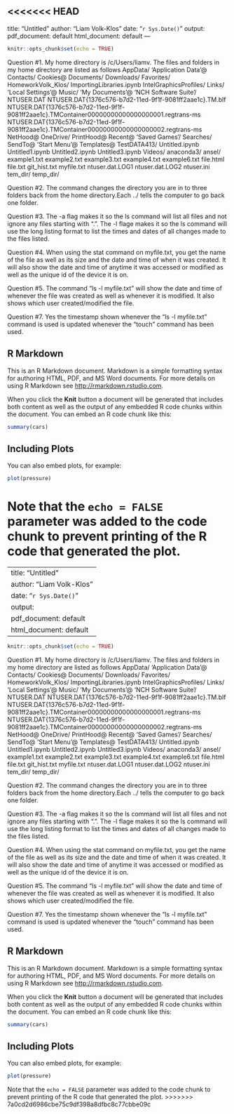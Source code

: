 <<<<<<< HEAD
---
title: "Untitled"
author: "Liam Volk-Klos"
date: "`r Sys.Date()`"
output:
  pdf_document: default
  html_document: default
---

```r
knitr::opts_chunk$set(echo = TRUE)
```

Question #1.
My home directory is /c/Users/liamv. The files and folders in my home directory are listed as follows  AppData/
'Application Data'@
 Contacts/
 Cookies@
 Documents/
 Downloads/
 Favorites/
 HomeworkVolk_Klos/
 ImportingLibraries.ipynb
 IntelGraphicsProfiles/
 Links/
'Local Settings'@
 Music/
'My Documents'@
'NCH Software Suite'/
 NTUSER.DAT
 NTUSER.DAT{1376c576-b7d2-11ed-9f1f-9081ff2aae1c}.TM.blf
 NTUSER.DAT{1376c576-b7d2-11ed-9f1f-9081ff2aae1c}.TMContainer00000000000000000001.regtrans-ms
 NTUSER.DAT{1376c576-b7d2-11ed-9f1f-9081ff2aae1c}.TMContainer00000000000000000002.regtrans-ms
 NetHood@
 OneDrive/
 PrintHood@
 Recent@
'Saved Games'/
 Searches/
 SendTo@
'Start Menu'@
 Templates@
 TestDATA413/
 Untitled.ipynb
 Untitled1.ipynb
 Untitled2.ipynb
 Untitled3.ipynb
 Videos/
 anaconda3/
 ansel/
 example1.txt
 example2.txt
 example3.txt
 example4.txt
 example6.txt
 file.html
 file.txt
 git_hist.txt
 myfile.txt
 ntuser.dat.LOG1
 ntuser.dat.LOG2
 ntuser.ini
 tem_dir/
 temp_dir/

Question #2. 
The command changes the directory you are in to three folders back from the home directory.Each ../ tells the computer to go back one folder.

Question #3.
The -a flag makes it so the ls command will list all files and not ignore any files starting with ".". The -l flage makes it so the ls command will use the long listing format to list the times and dates of all changes made to the files listed.

Question #4.
When using the stat command on myfile.txt, you get the name of the file as well as its size and the date and time of when it was created. It will also show the date and time of anytime it was accessed or modified as well as the unique id of the device it is on.

Question #5.
The command "ls -l myfile.txt" will show the date and time of whenever the file was created as well as whenever it is modified. It also shows which user created/modified the file.

Question #7.
Yes the timestamp shown whenever the "ls -l myfile.txt" command is used is updated whenever the "touch" command has been used.




## R Markdown

This is an R Markdown document. Markdown is a simple formatting syntax for authoring HTML, PDF, and MS Word documents. For more details on using R Markdown see <http://rmarkdown.rstudio.com>.

When you click the **Knit** button a document will be generated that includes both content as well as the output of any embedded R code chunks within the document. You can embed an R code chunk like this:

```r
summary(cars)
```

## Including Plots

You can also embed plots, for example:

```r
plot(pressure)
```

Note that the `echo = FALSE` parameter was added to the code chunk to prevent printing of the R code that generated the plot.
=======
---
title: "Untitled"
author: "Liam Volk-Klos"
date: "`r Sys.Date()`"
output:
  pdf_document: default
  html_document: default
---

```r
knitr::opts_chunk$set(echo = TRUE)
```

Question #1.
My home directory is /c/Users/liamv. The files and folders in my home directory are listed as follows  AppData/
'Application Data'@
 Contacts/
 Cookies@
 Documents/
 Downloads/
 Favorites/
 HomeworkVolk_Klos/
 ImportingLibraries.ipynb
 IntelGraphicsProfiles/
 Links/
'Local Settings'@
 Music/
'My Documents'@
'NCH Software Suite'/
 NTUSER.DAT
 NTUSER.DAT{1376c576-b7d2-11ed-9f1f-9081ff2aae1c}.TM.blf
 NTUSER.DAT{1376c576-b7d2-11ed-9f1f-9081ff2aae1c}.TMContainer00000000000000000001.regtrans-ms
 NTUSER.DAT{1376c576-b7d2-11ed-9f1f-9081ff2aae1c}.TMContainer00000000000000000002.regtrans-ms
 NetHood@
 OneDrive/
 PrintHood@
 Recent@
'Saved Games'/
 Searches/
 SendTo@
'Start Menu'@
 Templates@
 TestDATA413/
 Untitled.ipynb
 Untitled1.ipynb
 Untitled2.ipynb
 Untitled3.ipynb
 Videos/
 anaconda3/
 ansel/
 example1.txt
 example2.txt
 example3.txt
 example4.txt
 example6.txt
 file.html
 file.txt
 git_hist.txt
 myfile.txt
 ntuser.dat.LOG1
 ntuser.dat.LOG2
 ntuser.ini
 tem_dir/
 temp_dir/

Question #2. 
The command changes the directory you are in to three folders back from the home directory.Each ../ tells the computer to go back one folder.

Question #3.
The -a flag makes it so the ls command will list all files and not ignore any files starting with ".". The -l flage makes it so the ls command will use the long listing format to list the times and dates of all changes made to the files listed.

Question #4.
When using the stat command on myfile.txt, you get the name of the file as well as its size and the date and time of when it was created. It will also show the date and time of anytime it was accessed or modified as well as the unique id of the device it is on.

Question #5.
The command "ls -l myfile.txt" will show the date and time of whenever the file was created as well as whenever it is modified. It also shows which user created/modified the file.

Question #7.
Yes the timestamp shown whenever the "ls -l myfile.txt" command is used is updated whenever the "touch" command has been used.




## R Markdown

This is an R Markdown document. Markdown is a simple formatting syntax for authoring HTML, PDF, and MS Word documents. For more details on using R Markdown see <http://rmarkdown.rstudio.com>.

When you click the **Knit** button a document will be generated that includes both content as well as the output of any embedded R code chunks within the document. You can embed an R code chunk like this:

```r
summary(cars)
```

## Including Plots

You can also embed plots, for example:

```r
plot(pressure)
```

Note that the `echo = FALSE` parameter was added to the code chunk to prevent printing of the R code that generated the plot.
>>>>>>> 7a0cd2d6986cbe75c9df398a8dfbc8c77cbbe09c
